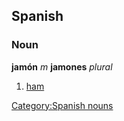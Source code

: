 == Spanish == 
=== Noun === 
'''jamón''' ''m'' '''jamones''' ''plural''
# [[ham]] 
[[Category:Spanish nouns]]